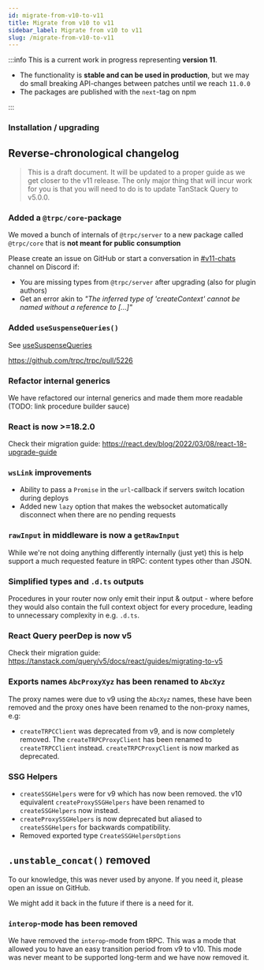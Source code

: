 ```yaml
---
id: migrate-from-v10-to-v11
title: Migrate from v10 to v11
sidebar_label: Migrate from v10 to v11
slug: /migrate-from-v10-to-v11
---
```


:::info
This is a current work in progress representing **version 11**.

- The functionality is **stable and can be used in production**, but we may do small breaking API-changes between patches until we reach `11.0.0`
- The packages are published with the `next`-tag on npm

:::

### Installation / upgrading


<InstallSnippet pkgs="@trpc/server@next @trpc/client@next @trpc/react-query@next @trpc/next@next @tanstack/react-query@latest @tanstack/react-query-devtools@latest" />

## Reverse-chronological changelog

> This is a draft document. It will be updated to a proper guide as we get closer to the v11 release.
> The only major thing that will incur work for you is that you will need to do is to update TanStack Query to v5.0.0.

### Added a `@trpc/core`-package

We moved a bunch of internals of `@trpc/server` to a new package called `@trpc/core` that is **not meant for public consumption**

Please create an issue on GitHub or start a conversation in [#v11-chats](https://discord.com/channels/867764511159091230/1057652120473575505) channel on Discord if:

- You are missing types from `@trpc/server` after upgrading (also for plugin authors)
- Get an error akin to _"The inferred type of 'createContext' cannot be named without a reference to [...]"_

### Added `useSuspenseQueries()`

See [useSuspenseQueries](../client/react/suspense.md#usesuspensequeries)

https://github.com/trpc/trpc/pull/5226

### Refactor internal generics

We have refactored our internal generics and made them more readable (TODO: link procedure builder sauce)

### React is now >=18.2.0

Check their migration guide: https://react.dev/blog/2022/03/08/react-18-upgrade-guide

### `wsLink` improvements

- Ability to pass a `Promise` in the `url`-callback if servers switch location during deploys
- Added new `lazy` option that makes the websocket automatically disconnect when there are no pending requests

### `rawInput` in middleware is now a `getRawInput`

While we're not doing anything differently internally (just yet) this is help support a much requested feature in tRPC: content types other than JSON.

### Simplified types and `.d.ts` outputs

Procedures in your router now only emit their input & output - where before they would also contain the full context object for every procedure, leading to unnecessary complexity in e.g. `.d.ts`.

### React Query peerDep is now v5

Check their migration guide: https://tanstack.com/query/v5/docs/react/guides/migrating-to-v5

### Exports names `AbcProxyXyz` has been renamed to `AbcXyz`

The proxy names were due to v9 using the `AbcXyz` names, these have been removed and the proxy ones have been renamed to the non-proxy names, e.g:

- `createTRPCClient` was deprecated from v9, and is now completely removed. The `createTRPCProxyClient` has been renamed to `createTRPCClient` instead. `createTRPCProxyClient` is now marked as deprecated.

### SSG Helpers

- `createSSGHelpers` were for v9 which has now been removed. the v10 equivalent `createProxySSGHelpers` have been renamed to `createSSGHelpers` now instead.
- `createProxySSGHelpers` is now deprecated but aliased to `createSSGHelpers` for backwards compatibility.
- Removed exported type `CreateSSGHelpersOptions`

## `.unstable_concat()` removed

To our knowledge, this was never used by anyone. If you need it, please open an issue on GitHub.

We might add it back in the future if there is a need for it.

### `interop`-mode has been removed

We have removed the `interop`-mode from tRPC. This was a mode that allowed you to have an easy transition period from v9 to v10. This mode was never meant to be supported long-term and we have now removed it.
